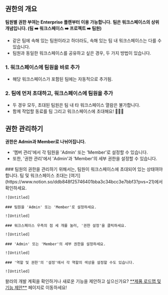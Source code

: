
## 권한의 개요

<Callout type='warning' emoji="⚠️">**팀원별 권한 부여는 Enterprise 플랜부터 이용 가능합니다.**</Callout>
<Callout type='error' emoji="🚨">**팀은 워크스페이스의 상위 개념입니다. (팀 ➡️ 워크스페이스 ➡️ 프로젝트 ➡️ 팀원)**</Callout>

- 같은 팀에 속해 있는 팀원이라고 하더라도, 속해 있는 팀 내 워크스페이스는 다를 수 있습니다.
- 팀원과 동일한 워크스페이스를 공유하고 싶은 경우, 두 가지 방법이 있습니다.

### 1. 워크스페이스에 팀원을 바로 추가
 - 해당 워크스페이스가 포함된 팀에는 자동적으로 추가됨.

### 2. 팀에 먼저 초대하고, 워크스페이스에 팀원을 추가
 - 두 경우 모두, 초대된 팀원은 팀 내 타 워크스페이스 열람은 불가합니다.
 -  함께 작업할 동료를 팀 그리고 워크스페이스에 초대해요! 🙆🏻‍♀


## 권한 관리하기

<Callout type='warning' emoji="⚠️">**권한은 Admin과 Member로 나뉘어집니다.**</Callout>

- '멤버 관리'에서 각 팀원을 'Admin' 또는 'Member'로 설정할 수 있습니다.
- 또한, '권한 관리'에서 'Admin'과 'Member'의 세부 권한을 설정할 수 있습니다.

<Steps>
    ### 팀원의 권한을 관리하기 위해서는, 팀원이 워크스페이스에 초대되어 있는 상태여야 합니다. 팀 및 워크스페이스 초대는 [여기](https://www.notion.so/ddb848f25746401bba3c34bcc3e7bbf3?pvs=21)에서 확인하세요.

    ![Untitled]

    ### 팀원을 'Admin' 또는 'Member'로 설정하세요.

    ![Untitled]

    ### 워크스페이스 우측의 점 세 개를 눌러, '권한 설정'을 클릭하세요.

    ![Untitled]

    ### 'Admin' 또는 'Member'의 세부 권한을 설정하세요.

    ![Untitled]

    ### '역할 및 권한'의 '설정'에서 각 역할의 색상을 설정할 수도 있습니다.

    ![Untitled]

</Steps>


<Callout type='info' emoji="🔔">
    왈라의 개발 계획을 확인하거나 새로운 기능을 제안하고 싶으신가요? <a href='https://google.com' target="_blank" rel="noopener noreferrer"
                                            style={{textDecoration: 'underline'}}>**제품 로드맵 및 기능 제안**</a> 페이지로
    이동하세요!
</Callout>